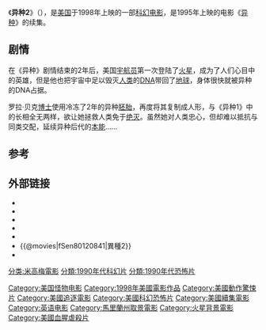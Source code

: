 {{noteTA
|T=zh-hk:異種續集; zh-tw:異種II：肝膽俱裂; zh-hans:异种2;
|G1=Show
|1=zh-hk:異種續集; zh-tw:異種II：肝膽俱裂; zh-hans:异种2;
|2=zh-hk:異種 III; zh-tw:異種3; zh-hans:异种3;
}}
{{Infobox film
| name           = 异种2
| original_name  = {{lang|en|''Species II''}}
| cn_name        = 异种2
| tw_name        = 異種II：肝膽俱裂
| hk_name        = 異種續集
| image          = Species2.jpg
| caption        = 電影海報
| writer         = [[克里斯·布兰卡托|克里斯·布兰卡托]]<br>[[丹尼斯·费尔德曼|丹尼斯·费尔德曼]] 
| starring       = [[詹姆斯·克伦威尔|詹姆斯·克伦威尔]]<br>[[迈克尔·马德森|迈克尔·马德森]]<br>[[娜塔莎·亨斯特里奇|娜塔莎·亨斯特里奇]]<br>[[玛格·海根柏格|玛格·海根柏格]]
| director       = [[彼得·梅德格|彼得·梅德格]] 
| producer       = [[丹尼斯·费尔德曼|丹尼斯·费尔德曼]]<br>[[小弗兰克·曼库索|小弗兰克·曼库索]]
| cinematography = [[马修·F·莱奥内蒂|马修·F·莱奥内蒂]] 
| distributor    = [[米高梅|米高梅]] 
| released       = {{USA}} 1998年4月10日
| runtime        = 93分钟 
| country        = {{USA}} 
| language       = [[英语|英语]] 
| music          = [[爱德华·希尔默|爱德华·希尔默]] 
| buget          = 35,000,000 
| gross          = $19,221,939<ref name="boxmojo">{{cite web |url=http://www.boxofficemojo.com/movies/?id=species2.htm |title=Species II (1998) |accessdate=2009-10-30 |publisher=[[Box_Office_Mojo|Box Office Mojo]] |archive-date=2018-06-26 |archive-url=https://web.archive.org/web/20180626191346/http://www.boxofficemojo.com/movies/?id=species2.htm }}</ref> 
| preceded_by    = 《[[异种|异种]]》
| followed_by    = 《[[异种3|异种3]]》
}}

《'''异种2'''》（{{lang-en|''Species II''}}），是[[美国|美国]]于1998年上映的一部[[科幻电影|科幻电影]]，是1995年上映的电影《[[异种|异种]]》的续集。

==剧情==
在《异种》剧情结束的2年后，美国[[宇航员|宇航员]]第一次登陆了[[火星|火星]]，成为了人们心目中的英雄，但是他也把宇宙中足以毁灭[[人类|人类]]的[[DNA|DNA]]带回了[[地球|地球]]，身体很快就被异种的DNA占据。

罗拉·贝克[[博士|博士]]使用冷冻了2年的异种[[胚胎|胚胎]]，再度将其复制成人形，与《异种1》中的长相全无两样，欲让她拯救人类免于[[绝灭|绝灭]]。虽然她对人类忠心，但却难以抵抗与同类交配，延续异种后代的[[本能|本能]]……

==参考==
{{Reflist}}

==外部链接==
*{{imdb title|id=0120841|title=Species II}}
*{{amg movie|161615|title=Species II}}
*{{rotten-tomatoes|id=species_2|title=Species II}}
*{{mojo title|id=species2|title=Species II}}
*{{Metacritic film|id=species-ii|title=Species II}}
*{{@movies|fSen80120841|異種2}}
*{{Mtime|13769|異種2}}

{{異種}}
{{DEFAULTSORT:Species II}}
[[分类:米高梅電影|分类:米高梅電影]]
[[分類:1990年代科幻片|分類:1990年代科幻片]]
[[分類:1990年代恐怖片|分類:1990年代恐怖片]]
[[Category:美国怪物电影|Category:美国怪物电影]]
[[Category:1998年美國電影作品|Category:1998年美國電影作品]]
[[Category:美國動作驚悚片|Category:美國動作驚悚片]]
[[Category:美國追逐電影|Category:美國追逐電影]]
[[Category:美國科幻恐怖片|Category:美國科幻恐怖片]]
[[Category:美國續集電影|Category:美國續集電影]]
[[Category:英语电影|Category:英语电影]]
[[Category:馬里蘭州取景電影|Category:馬里蘭州取景電影]]
[[Category:火星背景電影|Category:火星背景電影]]
[[Category:美國血腥虐殺片|Category:美國血腥虐殺片]]